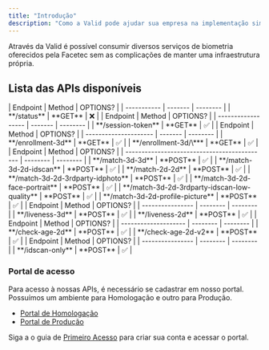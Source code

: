 ```yaml
---
title: "Introdução"
description: "​Como a Valid pode ajudar sua empresa na implementação simplificada de tecnologias fornecidas pela Facetec."
---
```


Através da Valid é possível consumir diversos serviços de biometria oferecidos pela Facetec sem as complicações de manter uma infraestrutura própria.

## Lista das APIs disponíveis

<Tabs>
  <Tab title="Status">
    | Endpoint    | Method  | OPTIONS? |
    | ----------- | ------- | -------- |
    | **/status** | **GET** | ❌        |
  </Tab>
  <Tab title="Token">
    | Endpoint           | Method  | OPTIONS? |
    | ------------------ | ------- | -------- |
    | **/session-token** | **GET** | ✅        |
  </Tab>
  <Tab title="Enrollment">
    | Endpoint              | Method  | OPTIONS? |
    | --------------------- | ------- | -------- |
    | **/enrollment-3d**    | **GET** | ✅        |
    | **/enrollment-3d/\*** | **GET** | ✅        |
  </Tab>
  <Tab title="Facematch">
    | Endpoint                                     | Method   | OPTIONS? |
    | -------------------------------------------- | -------- | -------- |
    | **/match-3d-3d**                             | **POST** | ✅        |
    | **/match-3d-2d-idscan**                      | **POST** | ✅        |
    | **/match-2d-2d**                             | **POST** | ✅        |
    | **/match-3d-2d-3rdparty-idphoto**            | **POST** | ✅        |
    | **/match-3d-2d-face-portrait**               | **POST** | ✅        |
    | **/match-3d-2d-3rdparty-idscan-low-quality** | **POST** | ✅        |
    | **/match-3d-2d-profile-picture**             | **POST** | ✅        |
  </Tab>
  <Tab title="Liveness">
    | Endpoint         | Method   | OPTIONS? |
    | ---------------- | -------- | -------- |
    | **/liveness-3d** | **POST** | ✅        |
    | **/liveness-2d** | **POST** | ✅        |
  </Tab>
  <Tab title="Age Verification">
    | Endpoint             | Method   | OPTIONS? |
    | -------------------- | -------- | -------- |
    | **/check-age-2d**    | **POST** | ✅        |
    | **/check-age-2d-v2** | **POST** | ✅        |
  </Tab>
  <Tab title="ID Scan">
    | Endpoint         | Method   | OPTIONS? |
    | ---------------- | -------- | -------- |
    | **/idscan-only** | **POST** | ✅        |
  </Tab>
</Tabs>

### Portal de acesso

Para acesso à nossas APIs, é necessário se cadastrar em nosso portal. Possuímos um ambiente para Homologação e outro para Produção.

- [Portal de Homologação](https://valid-gateway-hml-428414-validid.apigee.io/portal)
- [Portal de Produção](https://valid-gateway-prd-367218-validid.apigee.io/portal)

Siga a o guia de [Primeiro Acesso](/facetec/first-access) para criar sua conta e acessar o portal.